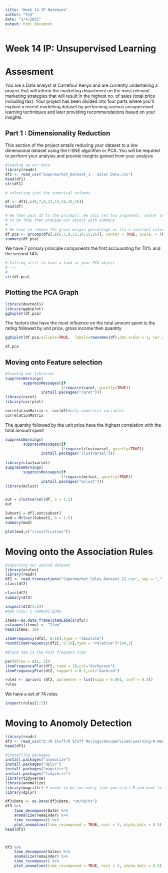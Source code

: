 ```yaml
---
title: "Week 14 IP Notebook"
author: "Ted"
date: "2/4/2022"
output: html_document
---
```


# Week 14 IP: Unsupervised Learning 

# Assesment 

You are a Data analyst at Carrefour Kenya and are currently undertaking a project that will inform the marketing department on the most relevant marketing strategies that will result in the highest no. of sales (total price including tax). Your project has been divided into four parts where you'll explore a recent marketing dataset by performing various unsupervised learning techniques and later providing recommendations based on your insights.

## Part 1 : Dimensionality Reduction 

This section of the project entails reducing your dataset to a low dimensional dataset using the t-SNE algorithm or PCA. You will be required to perform your analysis and provide insights gained from your analysis

```r

#loading up our data 
library(readr)
df1 <- read_csv("Supermarket_Dataset_1 - Sales Data.csv")
head(df1)
str(df1)
```

```r

# selecting just the numerical columns

df <- df1[,c(6,7,8,12,13,14,15,16)]
head(df)
```
```r

# We then pass df to the prcomp(). We also set two arguments, center and scale, 
# to be TRUE then preview our object with summary
# ---
# We have to remove the gross margin percentage as its a constant value for all the rows
df.pca <- prcomp(df1[,c(6,7,8,12,14,15,16)], center = TRUE, scale. = TRUE)
summary(df.pca)


```

We have 7 primary principle components the first accouunting for 70% and the second 14% 

```r

# Calling str() to have a look at your PCA object
# ---
# 
str(df.pca)

```


## Plotting the PCA Graph

```r

library(devtools)
library(ggbiplot)
ggbiplot(df.pca)
```
The factors that have the most influence on the total amount spent is the rating followed by unit price, gross income then quantity 
```r

ggbiplot(df.pca,ellipse=TRUE,  labels=rownames(df),obs.scale = 1, var.scale = 1)
```


```r

df.pca
```
## Moving onto Feature selection 

```r
#loading our libraries
suppressWarnings(
        suppressMessages(if
                         (!require(caret, quietly=TRUE))
                install.packages("caret")))
library(caret)
library(corrplot)
```


```r
correlationMatrix <- cor(df)#only numerical variables
correlationMatrix

```
The quantity followed by the unit price have the highest correlation with the total amount spent 
```r

suppressWarnings(
        suppressMessages(if
                         (!require(clustvarsel, quietly=TRUE))
                install.packages("clustvarsel")))
                         
library(clustvarsel)
suppressWarnings(
        suppressMessages(if
                         (!require(mclust, quietly=TRUE))
                install.packages("mclust")))
library(mclust)


out = clustvarsel(df, G = 1:5)
out
```



```r
Subset1 = df[,out$subset]
mod = Mclust(Subset1, G = 1:5)
summary(mod)
```


```r
plot(mod,c("classification"))

```



# Moving onto the Association Rules

```r
#importing our second dataset
library(arules)
library(readr)
df2 <- read.transactions("Supermarket_Sales_Dataset II.csv", sep = ",")
class(df2)
```
```r
class(df2)
summary(df2)
```

```r
inspect(df2[1:5])
#oUR FIRST 5 TRANSACTIONS
```
```r

items<-as.data.frame(itemLabels(df2))
colnames(items) <- "Item"
head(items, 10)
```



```r
itemFrequency(df2[, 8:10],type = "absolute")
round(itemFrequency(df2[, 8:10],type = "relative")*100,2)

#Black tea is the most frequent item
```


```r
par(mfrow = c(1, 2))
itemFrequencyPlot(df2, topN = 10,col="darkgreen")
itemFrequencyPlot(df2, support = 0.1,col="darkred")
```

```r
rules <- apriori (df2, parameter = list(supp = 0.001, conf = 0.8))
rules
```

We have a set of 74 rules 


```r
inspect(rules[1:5])
```






# Moving to Anomoly Detection 

```r
library(readr)
df3 <- read_csv("D:/R Stuff/R Stuff Moringa/Unsupervised-Learning-R-Week-14/Supermarket_Sales_Forecasting - Sales.csv")
head(df3)

#Installing packages
install.packages("anomalize")
install.packages("dplyr")
install.packages("magrittr")
install.packages("tidyverse")
library(tidyverse)
library(anomalize)
library(magrittr) # needs to be run every time you start R and want to use %>%
library(dplyr) 
```

```r
df3$Date <- as.Date(df3$Date, "%m/%d/%Y")
df3 %>%
    time_decompose(Date) %>%
    anomalize(remainder) %>%
    time_recompose() %>%
    plot_anomalies(time_recomposed = TRUE, ncol = 3, alpha_dots = 0.5)
head(df3)



df3 %>%
    time_decompose(Sales) %>%
    anomalize(remainder) %>%
    time_recompose() %>%
    plot_anomalies(time_recomposed = TRUE, ncol = 3, alpha_dots = 0.5)

```
